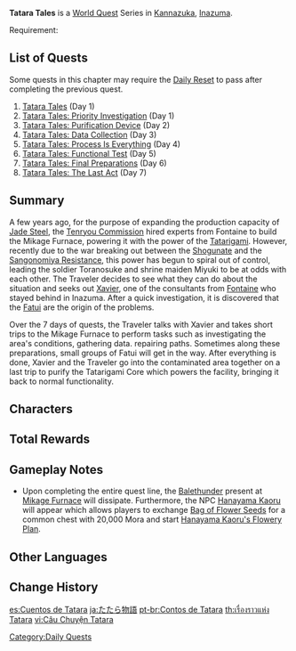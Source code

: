 {{Chapter Infobox
|image           = Tatara Tales Chapter.png
|type            = World
|major           = yes
|region          = Inazuma
}}
'''Tatara Tales'''  is a [[World Quest]] Series in [[Kannazuka]], [[Inazuma]].

Requirement: {{Quest|Ritou Escape Plan|display=fullSentence|requirements=1}}

==List of Quests==
Some quests in this chapter may require the [[Daily Reset]] to pass after completing the previous quest.
# [[Tatara Tales (Quest)|Tatara Tales]] (Day 1)
# [[Tatara Tales: Priority Investigation]] (Day 1)
# [[Tatara Tales: Purification Device]] (Day 2)
# [[Tatara Tales: Data Collection]] (Day 3)
# [[Tatara Tales: Process Is Everything]] (Day 4)
# [[Tatara Tales: Functional Test]] (Day 5)
# [[Tatara Tales: Final Preparations]] (Day 6)
# [[Tatara Tales: The Last Act]] (Day 7)

==Summary==
A few years ago, for the purpose of expanding the production capacity of [[Jade Steel]], the [[Tenryou Commission]] hired experts from Fontaine to build the Mikage Furnace, powering it with the power of the [[Tatarigami]]. However, recently due to the war breaking out between the [[Inazuma Shogunate|Shogunate]] and the [[Watatsumi Army|Sangonomiya Resistance]], this power has begun to spiral out of control, leading the soldier Toranosuke and shrine maiden Miyuki to be at odds with each other. The Traveler decides to see what they can do about the situation and seeks out [[Xavier]], one of the consultants from [[Fontaine]] who stayed behind in Inazuma. After a quick investigation, it is discovered that the [[Fatui]] are the origin of the problems.

Over the 7 days of quests, the Traveler talks with Xavier and takes short trips to the Mikage Furnace to perform tasks such as investigating the area's conditions, gathering data. repairing paths. Sometimes along these preparations, small groups of Fatui will get in the way. After everything is done, Xavier and the Traveler go into the contaminated area together on a last trip to purify the Tatarigami Core which powers the facility, bringing it back to normal functionality.

==Characters==
{{Character Appearances|Tatara Tales Chapter|type=Chapter}}

==Total Rewards==
{{Quest Rewards List|Tatara Tales Chapter Quests}}

==Gameplay Notes==
* Upon completing the entire quest line, the [[Balethunder]] present at [[Mikage Furnace]] will dissipate. Furthermore, the NPC [[Hanayama Kaoru]] will appear which allows players to exchange [[Bag of Flower Seeds]] for a common chest with 20,000 Mora and start [[Hanayama Kaoru's Flowery Plan]].

==Other Languages==
{{Other Languages
|en      = Tatara Tales
|zhs     = 踏鞴物语
|zhs_rm  = Tàbèi Wùyǔ
|zht     = 踏鞴物語
|zht_rm  = Tàbèi Wùyǔ
|zh_tl   = Tatara Tales
|ja      = たたら物語
|ja_rm   = Tatara Monogatari
|ja_tl   = Tatara Stories
|ko      = 타타라 모노가타리
|ko_tl   = Tatara ''Monogatari''
|es      = Cuentos de Tatara
|es_tl   = Tatara Tales
|fr      = Les contes de Tatara
|fr_tl   = The Tales of Tatara
|ru      = Сказания из Татары
|ru_tl   = Stories From Tatara
|th      = เรื่องราวแห่ง Tatara
|th_rm   = Rueang-rao haeng Tatara
|th_tl   = 
|vi      = Câu Chuyện Tatara
|vi_tl   = Tatara Tales
|de      = Tatara-Geschichten
|de_tl   = Tatara Tales
|id      = Kisah Tatara
|id_tl   = Tatara Tales
|pt      = Contos de Tatara
|pt_tl   = 
|tr      = Tatara Öyküleri
|tr_tl   = Tatara Tales
|it      = I racconti di Tatara
|it_tl   = 
}}

==Change History==
{{Change History|2.0}}

[[Category:Daily Quests]]

[[es:Cuentos de Tatara]]
[[ja:たたら物語]]
[[pt-br:Contos de Tatara]]
[[th:เรื่องราวแห่ง Tatara]]
[[vi:Câu Chuyện Tatara]]